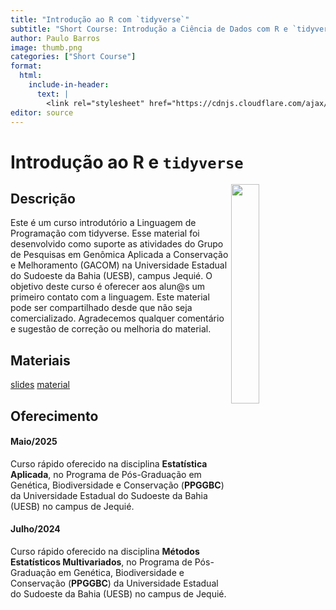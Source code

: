 ```yaml
---
title: "Introdução ao R com `tidyverse`"
subtitle: "Short Course: Introdução a Ciência de Dados com R e `tidyverse`"
author: Paulo Barros
image: thumb.png
categories: ["Short Course"]
format:
  html:
    include-in-header: 
      text: |
        <link rel="stylesheet" href="https://cdnjs.cloudflare.com/ajax/libs/font-awesome/6.7.2/css/all.min.css">
editor: source
---
```



# **Introdução ao R e `tidyverse`** 

<img class="feat-img" src="LogoTidy.png" align="right" width="30%" min-width="120px"/>

## Descrição

Este é um curso introdutório a Linguagem de Programação  com tidyverse.
Esse material foi desenvolvido como suporte as atividades do Grupo de Pesquisas em Genômica Aplicada a Conservação e Melhoramento (GACOM) na Universidade Estadual do Sudoeste da Bahia (UESB), campus Jequié. O objetivo deste curso é oferecer aos alun@s um primeiro contato com a linguagem. Este material pode ser compartilhado desde que não seja comercializado. Agradecemos qualquer comentário e sugestão de correção ou melhoria do material.

## Materiais

<div class="mt-4 d-flex flex-row flex-wrap gap-1 justify-content-left justify-content-sm-start" role="group" aria-label="Links">
  <a href="https://paulobarros.github.io/intro_r_tidyverse/slides/intro-tidy-revealjs.html" class="btn btn-custom-material text-capitalize" target="_blank"><i class="fa-regular fa-file-powerpoint fa-2xl me-1"></i>slides</a>
  <a href="https://paulobarros.github.io/intro_r_tidyverse/" class="btn btn-custom-material text-capitalize" target="_blank"><i class="fa-brands fa-square-github fa-2xl me-1"></i>material</a>
</div>

<!--
<div>
```{=html}
<iframe class="slide-deck" src="https://paulobarros.github.io/intro_r_tidyverse/slides/intro-tidy-revealjs.html"></iframe>
```
</div> -->

## Oferecimento

#### Maio/2025

Curso rápido oferecido na disciplina **Estatística Aplicada**, no Programa de Pós-Graduação
em Genética, Biodiversidade e Conservação (**PPGGBC**) da Universidade Estadual do 
Sudoeste da Bahia (UESB) no campus de Jequié. 


#### Julho/2024

Curso rápido oferecido na disciplina **Métodos Estatísticos Multivariados**, no 
Programa de Pós-Graduação em Genética, Biodiversidade e Conservação (**PPGGBC**) da
Universidade Estadual do Sudoeste da Bahia (UESB) no campus de Jequié.


